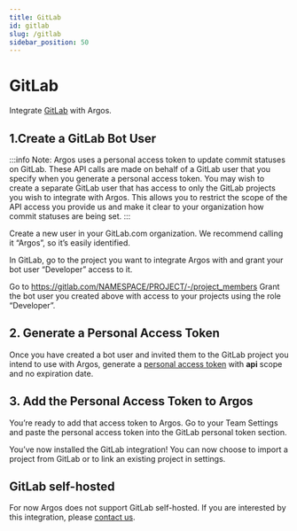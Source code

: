 ```yaml
---
title: GitLab
id: gitlab
slug: /gitlab
sidebar_position: 50
---
```



# GitLab

Integrate [GitLab](https://gitlab.com) with Argos.

## 1.Create a GitLab Bot User

:::info
Note: Argos uses a personal access token to update commit statuses on GitLab. These API calls are made on behalf of a GitLab user that you specify when you generate a personal access token. You may wish to create a separate GitLab user that has access to only the GitLab projects you wish to integrate with Argos. This allows you to restrict the scope of the API access you provide us and make it clear to your organization how commit statuses are being set.
:::

Create a new user in your GitLab.com organization. We recommend calling it “Argos”, so it’s easily identified.

In GitLab, go to the project you want to integrate Argos with and grant your bot user “Developer” access to it.

Go to https://gitlab.com/NAMESPACE/PROJECT/-/project_members
Grant the bot user you created above with access to your projects using the role “Developer”.

## 2. Generate a Personal Access Token

Once you have created a bot user and invited them to the GitLab project you intend to use with Argos, generate a [personal access token](https://gitlab.com/-/profile/personal_access_tokens) with **api** scope and no expiration date.

## 3. Add the Personal Access Token to Argos

You’re ready to add that access token to Argos. Go to your Team Settings and paste the personal access token into the GitLab personal token section.

You’ve now installed the GitLab integration! You can now choose to import a project from GitLab or to link an existing project in settings.

## GitLab self-hosted

For now Argos does not support GitLab self-hosted. If you are interested by this integration, please [contact us](/contact-us).
